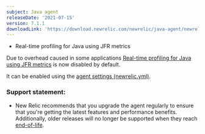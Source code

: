 ```yaml
---
subject: Java agent
releaseDate: '2021-07-15'
version: 7.1.1
downloadLink: 'https://download.newrelic.com/newrelic/java-agent/newrelic-agent/7.1.1/'
---
```


* Real-time profiling for Java using JFR metrics

Due to overhead caused in some applications [Real-time profiling for Java using JFR metrics](/docs/agents/java-agent/features/real-time-profiling-java-using-jfr-metrics/)
is now disabled by default.

It can be enabled using the [agent settings (newrelic.yml)](/docs/agents/java-agent/configuration/java-agent-configuration-config-file/#jfr-real-time-profiling).

### Support statement:

* New Relic recommends that you upgrade the agent regularly to ensure that you're getting the latest features and
  performance benefits. Additionally, older releases will no longer be supported when they reach
  [end-of-life](/docs/using-new-relic/cross-product-functions/install-configure/notification-changes-new-relic-saas-features-distributed-software/).
